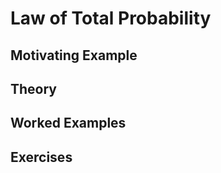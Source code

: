 # Law of Total Probability {#ltp}

## Motivating Example {-}

## Theory {-}

## Worked Examples {-}

## Exercises {-}

